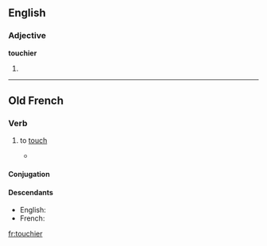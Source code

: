 ==English==

===Adjective===
'''touchier'''

# {{comparative of|touchy}}

----

==Old French==

===Verb===
{{head|fro|verb}}

# {{transitive|lang=fro}} to [[touch]]
#* {{quote-book|title=[[s:fr:Yvain ou le Chevalier au Lion|Yvain ou le Chevalier au Lion]]|author={{w|Christian of Troyes}}|year=circa 1170|passage=Qu'il me vit vers lui aprochier.<br>Je ne soi s'il me vaut '''touchier'''[.]|translation=He saw me coming toward him.<br>I did not know if it was worth touching him.}}

====Conjugation====
{{fro-conj-ier|touch|avoir}}

====Descendants====
* English: {{l|en|touch|to touch}}
* French: {{l|fr|toucher}}

[[fr:touchier]]